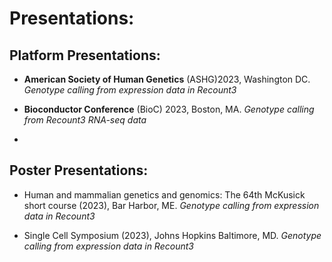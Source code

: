 # Presentations:

## Platform Presentations:

-   **American Society of Human Genetics** (ASHG)2023, Washington DC. *Genotype calling from expression data in Recount3*

-   **Bioconductor Conference** (BioC) 2023, Boston, MA. *Genotype calling from Recount3 RNA-seq data*

-   

## Poster Presentations:

-   Human and mammalian genetics and genomics: The 64th McKusick short course (2023), Bar Harbor, ME. *Genotype calling from expression data in Recount3*

-   Single Cell Symposium (2023), Johns Hopkins Baltimore, MD. *Genotype calling from expression data in Recount3*
